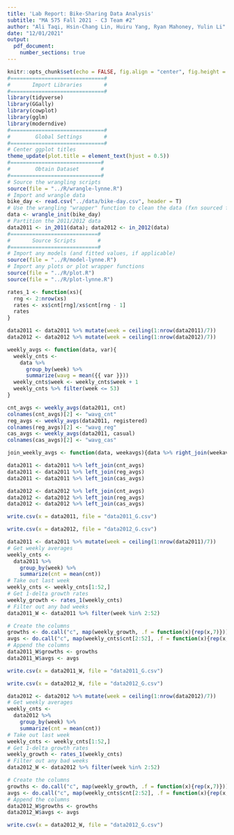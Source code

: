 ```yaml
---
title: 'Lab Report: Bike-Sharing Data Analysis'
subtitle: "MA 575 Fall 2021 - C3 Team #2"
author: "Ali Taqi, Hsin-Chang Lin, Huiru Yang, Ryan Mahoney, Yulin Li"
date: "12/01/2021"
output: 
  pdf_document: 
    number_sections: true
---
```


```r
knitr::opts_chunk$set(echo = FALSE, fig.align = "center", fig.height = 4, fig.width = 6)
#==============================#
#       Import Libraries       #
#==============================#
library(tidyverse)
library(GGally)
library(cowplot)
library(gglm)
library(moderndive)
#==============================#
#        Global Settings       #
#==============================#
# Center ggplot titles
theme_update(plot.title = element_text(hjust = 0.5))
#=============================#
#        Obtain Dataset       #
#=============================#
# Source the wrangling scripts
source(file = "../R/wrangle-lynne.R")
# Import and wrangle data
bike_day <- read.csv("../data/bike-day.csv", header = T)
# Use the wrangling "wrapper" function to clean the data (fxn sourced from wrangle.R)
data <- wrangle_init(bike_day)
# Partition the 2011/2012 data
data2011 <- in_2011(data); data2012 <- in_2012(data)
#============================#
#       Source Scripts       #
#============================#
# Import any models (and fitted values, if applicable)
source(file = "../R/model-lynne.R")
# Import any plots or plot wrapper functions
source(file = "../R/plot.R")
source(file = "../R/plot-lynne.R")
```

```r
rates_1 <- function(xs){
  rng <- 2:nrow(xs)
  rates <- xs$cnt[rng]/xs$cnt[rng - 1]
  rates
}
```

```r
data2011 <- data2011 %>% mutate(week = ceiling(1:nrow(data2011)/7))
data2012 <- data2012 %>% mutate(week = ceiling(1:nrow(data2012)/7))
```

```r
weekly_avgs <- function(data, var){
  weekly_cnts <- 
    data %>% 
      group_by(week) %>%
      summarize(wavg = mean({{ var }}))
  weekly_cnts$week <- weekly_cnts$week + 1
  weekly_cnts %>% filter(week <= 53)
}

cnt_avgs <- weekly_avgs(data2011, cnt)
colnames(cnt_avgs)[2] <- "wavg_cnt"
reg_avgs <- weekly_avgs(data2011, registered)
colnames(reg_avgs)[2] <- "wavg_reg"
cas_avgs <- weekly_avgs(data2011, casual)
colnames(cas_avgs)[2] <- "wavg_cas"
```


```r
join_weekly_avgs <- function(data, weekavgs){data %>% right_join(weekavgs, by = week)}
```

```r
data2011 <- data2011 %>% left_join(cnt_avgs)
data2011 <- data2011 %>% left_join(reg_avgs)
data2011 <- data2011 %>% left_join(cas_avgs)
```

```r
data2012 <- data2012 %>% left_join(cnt_avgs)
data2012 <- data2012 %>% left_join(reg_avgs)
data2012 <- data2012 %>% left_join(cas_avgs)
```
```r
write.csv(x = data2011, file = "data2011_G.csv")
```

```r
write.csv(x = data2012, file = "data2012_G.csv")
```







```r
data2011 <- data2011 %>% mutate(week = ceiling(1:nrow(data2011)/7))
# Get weekly averages
weekly_cnts <- 
  data2011 %>% 
    group_by(week) %>%
    summarize(cnt = mean(cnt))
# Take out last week
weekly_cnts <- weekly_cnts[1:52,]
# Get 1-delta growth rates
weekly_growth <- rates_1(weekly_cnts)
# Filter out any bad weeks
data2011_W <- data2011 %>% filter(week %in% 2:52)
```

```r
# Create the columns
growths <- do.call("c", map(weekly_growth, .f = function(x){rep(x,7)}))
avgs <- do.call("c", map(weekly_cnts$cnt[2:52], .f = function(x){rep(x,7)}))
# Append the columns
data2011_W$growths <- growths
data2011_W$avgs <- avgs
```

```r
write.csv(x = data2011_W, file = "data2011_G.csv")
```

```r
write.csv(x = data2012_W, file = "data2012_G.csv")
```

```r
data2012 <- data2012 %>% mutate(week = ceiling(1:nrow(data2012)/7))
# Get weekly averages
weekly_cnts <- 
  data2012 %>% 
    group_by(week) %>%
    summarize(cnt = mean(cnt))
# Take out last week
weekly_cnts <- weekly_cnts[1:52,]
# Get 1-delta growth rates
weekly_growth <- rates_1(weekly_cnts)
# Filter out any bad weeks
data2012_W <- data2012 %>% filter(week %in% 2:52)
```

```r
# Create the columns
growths <- do.call("c", map(weekly_growth, .f = function(x){rep(x,7)}))
avgs <- do.call("c", map(weekly_cnts$cnt[2:52], .f = function(x){rep(x,7)}))
# Append the columns
data2012_W$growths <- growths
data2012_W$avgs <- avgs
```

```r
write.csv(x = data2012_W, file = "data2012_G.csv")
```